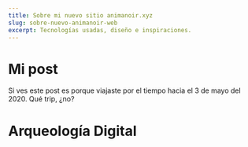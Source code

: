 ```yaml
---
title: Sobre mi nuevo sitio animanoir.xyz
slug: sobre-nuevo-animanoir-web
excerpt: Tecnologías usadas, diseño e inspiraciones.
---
```


# Mi post

Si ves este post es porque viajaste por el tiempo hacia el 3 de mayo del 2020. Qué trip, ¿no?

# Arqueología Digital